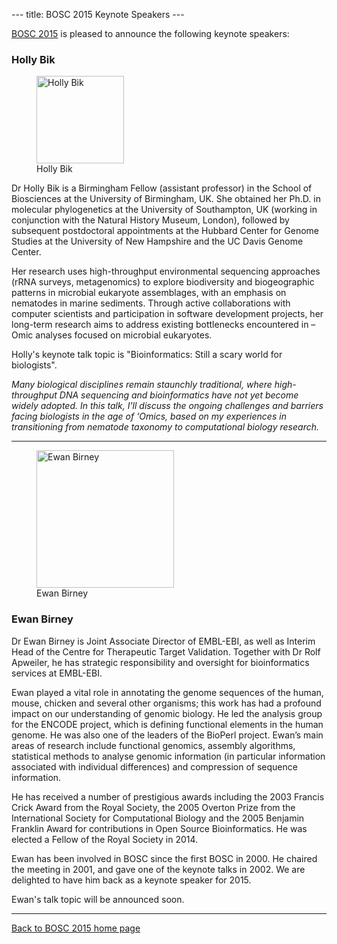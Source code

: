 ---
title: BOSC 2015 Keynote Speakers
---

[[BOSC 2015]] is pleased to announce the following keynote speakers:

=== Holly Bik ===

[[Image:HollyBik.png|140px|left|Holly Bik]]

Dr Holly Bik is a Birmingham Fellow (assistant professor) in the School of Biosciences at the University of Birmingham, UK. She obtained her Ph.D. in molecular phylogenetics at the University of Southampton, UK (working in conjunction with the Natural History Museum, London), followed by subsequent postdoctoral appointments at the Hubbard Center for Genome Studies at the University of New Hampshire and the UC Davis Genome Center.

Her research uses high-throughput environmental sequencing approaches (rRNA surveys, metagenomics) to explore biodiversity and biogeographic patterns in microbial eukaryote assemblages, with an emphasis on nematodes in marine sediments. Through active collaborations with computer scientists and participation in software development projects, her long-term research aims to address existing bottlenecks encountered in –Omic analyses focused on microbial eukaryotes.

Holly's keynote talk topic is "Bioinformatics: Still a scary world for biologists".

''Many biological disciplines remain staunchly traditional, where high-throughput DNA sequencing and bioinformatics have not yet become widely adopted. In this talk, I'll discuss the ongoing challenges and barriers facing biologists in the age of 'Omics, based on my experiences in transitioning from nematode taxonomy to computational biology research.''

----

[[Image:EwanBirney.png|220px|right|Ewan Birney]]

=== Ewan Birney ===

Dr Ewan Birney is Joint Associate Director of EMBL-EBI, as well as Interim Head of the Centre for Therapeutic Target Validation. Together with Dr Rolf Apweiler, he has strategic responsibility and oversight for bioinformatics services at EMBL-EBI.

Ewan played a vital role in annotating the genome sequences of the human, mouse, chicken and several other organisms; this work has had a profound impact on our understanding of genomic biology. He led the analysis group for the ENCODE project, which is defining functional elements in the human genome. He was also one of the leaders of the BioPerl project. Ewan’s main areas of research include functional genomics, assembly algorithms, statistical methods to analyse genomic information (in particular information associated with individual differences) and compression of sequence information.

He has received a number of prestigious awards including the 2003 Francis Crick Award from the Royal Society, the 2005 Overton Prize from the International Society for Computational Biology and the 2005 Benjamin Franklin Award for contributions in Open Source Bioinformatics. He was elected a Fellow of the Royal Society in 2014.

Ewan has been involved in BOSC since the first BOSC in 2000. He chaired the meeting in 2001, and gave one of the keynote talks in 2002. We are delighted to have him back as a keynote speaker for 2015.

Ewan's talk topic will be announced soon.

----
[[BOSC_2015|Back to BOSC 2015 home page]]